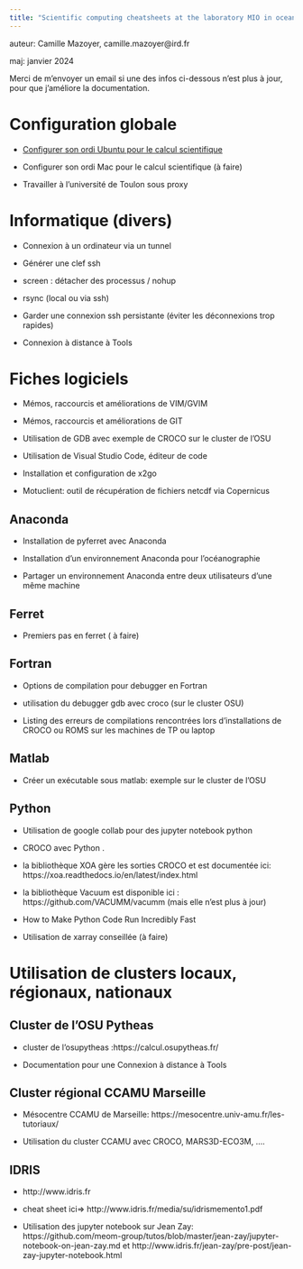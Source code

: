 ```yaml
---
title: "Scientific computing cheatsheets at the laboratory MIO in oceanography"
---
```




auteur: Camille Mazoyer, camille.mazoyer@ird.fr

maj: janvier 2024

Merci de m'envoyer un email si une des infos ci-dessous n'est plus à jour, pour que j'améliore la documentation. 


# Configuration globale  


- [Configurer son ordi Ubuntu pour le calcul scientifique](sheets/config_globale_ubuntu.html)

- Configurer son ordi Mac pour le calcul scientifique (à faire)

- Travailler à l'université de Toulon sous proxy


# Informatique (divers)

- Connexion à un ordinateur via un tunnel

- Générer une clef ssh

- screen : détacher des processus / nohup

- rsync (local ou via ssh)

- Garder une connexion ssh persistante (éviter les déconnexions trop rapides)

- Connexion à distance à Tools


# Fiches logiciels 

- Mémos, raccourcis et améliorations de VIM/GVIM

- Mémos, raccourcis et améliorations de GIT

- Utilisation de GDB avec exemple de CROCO sur le cluster de l'OSU

- Utilisation de Visual Studio Code, éditeur de code

- Installation et configuration de x2go

- Motuclient: outil de récupération de fichiers netcdf via Copernicus


## Anaconda

- Installation de pyferret avec Anaconda

- Installation d'un environnement Anaconda pour l'océanographie

- Partager un environnement Anaconda entre deux utilisateurs d'une même machine

## Ferret

-  Premiers pas en ferret ( à faire)

## Fortran

- Options de compilation pour debugger en Fortran

- utilisation du debugger gdb avec croco (sur le cluster OSU)

- Listing des erreurs de compilations rencontrées lors d'installations de CROCO ou ROMS sur les machines de TP ou laptop 


## Matlab

- Créer un exécutable sous matlab: exemple sur le cluster de l'OSU


## Python

- Utilisation de google collab pour des jupyter notebook python

- CROCO avec Python . 

- la bibliothèque XOA gère les sorties CROCO et est documentée ici:   https://xoa.readthedocs.io/en/latest/index.html

- la bibliothèque Vacuum est disponible ici : https://github.com/VACUMM/vacumm (mais elle n'est plus à jour)

- How to Make Python Code Run Incredibly Fast

- Utilisation de xarray conseillée (à faire)


# Utilisation de clusters locaux, régionaux, nationaux

## Cluster de l'OSU Pytheas

- cluster de l'osupytheas :https://calcul.osupytheas.fr/

- Documentation pour une Connexion à distance à Tools

## Cluster régional CCAMU Marseille

- Mésocentre CCAMU de Marseille: https://mesocentre.univ-amu.fr/les-tutoriaux/

- Utilisation du cluster CCAMU avec CROCO, MARS3D-ECO3M, ....

## IDRIS

-  http://www.idris.fr
  
-  cheat sheet ici=>  http://www.idris.fr/media/su/idrismemento1.pdf

- Utilisation des jupyter notebook sur Jean Zay: https://github.com/meom-group/tutos/blob/master/jean-zay/jupyter-notebook-on-jean-zay.md et http://www.idris.fr/jean-zay/pre-post/jean-zay-jupyter-notebook.html










